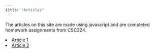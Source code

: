 ```yaml
---
title: "Articles"
---
```

  The articles on this site are made using javascript and are completed homework assignments from CSC324.

  <li><a href="article_01.html">Article 1</a></li>
  
  <li><a href="article_02.html">Article 2</a></li>

 